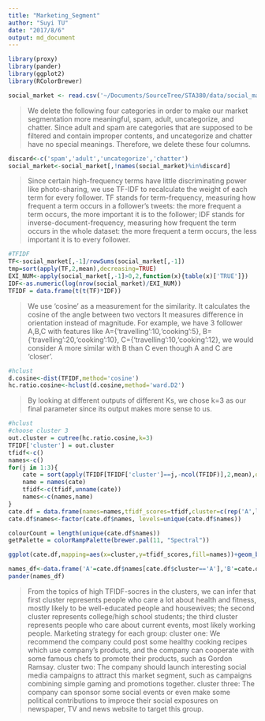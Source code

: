 ```yaml
---
title: "Marketing_Segment"
author: "Suyi TU"
date: "2017/8/6"
output: md_document
---
```


```r
library(proxy)
library(pander)
library(ggplot2)
library(RColorBrewer)
```

```r
social_market <- read.csv('~/Documents/SourceTree/STA380/data/social_marketing.csv')
```

> We delete the following four categories in order to make our market segmentation more meaningful, spam, adult, uncategorize, and chatter. Since adult and spam are categories that are supposed to be filtered and contain improper contents, and uncategorize and chatter have no special meanings. Therefore, we delete these four columns. 

```r
discard<-c('spam','adult','uncategorize','chatter')
social_market<-social_market[,!names(social_market)%in%discard]
```

> Since certain high-frequency terms have little discriminating power like photo-sharing, we use TF-IDF to recalculate the weight of each term for every follower. TF stands for term-frequency, measuring how frequent a term occurs in a follower's tweets: the more frequent a term occurs, the more important it is to the follower; IDF stands for inverse-document-frequency, measuring how frequent the term occurs in the whole dataset: the more frequent a term occurs, the less important it is to every follower. 

```r
#TFIDF
TF<-social_market[,-1]/rowSums(social_market[,-1])
tmp=sort(apply(TF,2,mean),decreasing=TRUE)
EXI_NUM<-apply(social_market[,-1]>0,2,function(x){table(x)['TRUE']})
IDF<-as.numeric(log(nrow(social_market)/EXI_NUM))
TFIDF = data.frame(t(t(TF)*IDF))
```

> We use 'cosine' as a measurement for the similarity. It calculates the cosine of the angle between two vectors It measures difference in orientation instead of magnitude. For example, we have 3 follower A,B,C with features like A={'travelling':10,'cooking':5}, B={'travelling':20,'cooking':10}, C={'travelling':10,'cooking':12}, we would consider A more similar with B than C even though A and C are 'closer'.

```r
#hclust
d.cosine<-dist(TFIDF,method='cosine')
hc.ratio.cosine<-hclust(d.cosine,method='ward.D2')
```

> By looking at different outputs of different Ks, we chose k=3 as our final parameter since its output makes more sense to us.

```r
#hclust
#choose cluster 3
out.cluster = cutree(hc.ratio.cosine,k=3)
TFIDF['cluster'] = out.cluster
tfidf<-c()
names<-c()
for(j in 1:3){
    cate = sort(apply(TFIDF[TFIDF['cluster']==j,-ncol(TFIDF)],2,mean),decreasing=TRUE)[1:5]
    name = names(cate)
    tfidf<-c(tfidf,unname(cate))
    names<-c(names,name)
}
cate.df = data.frame(names=names,tfidf_scores=tfidf,cluster=c(rep('A',length(tfidf)/3),rep('C',length(tfidf)/3),rep('B',length(tfidf)/3)))
cate.df$names<-factor(cate.df$names, levels=unique(cate.df$names))

colourCount = length(unique(cate.df$names))
getPalette = colorRampPalette(brewer.pal(11, "Spectral"))

ggplot(cate.df,mapping=aes(x=cluster,y=tfidf_scores,fill=names))+geom_bar(stat='identity',position='dodge')+theme(panel.grid.minor=element_blank(),panel.grid.major=element_blank())+scale_fill_manual(values=getPalette(colourCount))+theme_bw()

names_df<-data.frame('A'=cate.df$names[cate.df$cluster=='A'],'B'=cate.df$names[cate.df$cluster=='B'],'C'=cate.df$names[cate.df$cluster=='C'])
pander(names_df)
```
> From the topics of high TFIDF-socres in the clusters, we can infer that first cluster represents people who care a lot about health and fitness, mostly likely to be well-educated people and housewives; the second cluster represents college/high school students; the third cluster represents people who care about current events, most likely working people.
> Marketing strategy for each group: 
> cluster one: We recommend the company could post some healthy cooking recipes which use company's products, and the company can cooperate with some famous chefs to promote their products, such as Gordon Ramsay. 
> cluster two: The company should launch interesting social media campaigns to attract this market segment, such as campaigns combining simple gaming and promotions together. 
> cluster three: The company can sponsor some social events or even make some political contributions to improce their social exposures on newspaper, TV and news website to target this group. 


